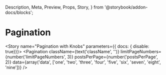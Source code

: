   Description,
  Meta,
  Preview,
  Props,
  Story,
} from '@storybook/addon-docs/blocks';


<Meta component={Pagination} title="Components/Atoms/Pagination"/>

# Pagination
<Description of={Pagination}/>
<Props of={Pagination}/>

<Story name="Pagination with Knobs" parameters={{ docs: { disable: true}}}>
  <Pagination
    className={text('className', '')}
    limitPageNumbers={number('limitPageNumbers', 3)}
    postsPerPage={number('postsPerPage', 2)}
    data={array('data', ['one', 'two', 'three', 'four', 'five', 'six', 'seven', 'eight', 'nine'])}
  />
</Story>